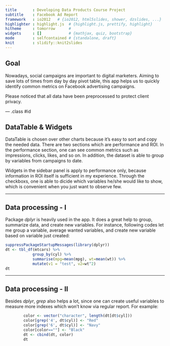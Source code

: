 ```yaml
---
title       : Developing Data Products Course Project
subtitle    : Facebook Ad Report
framework   : io2012   # {io2012, html5slides, shower, dzslides, ...}
highlighter : highlight.js  # {highlight.js, prettify, highlight}
hitheme     : tomorrow      # 
widgets     : []            # {mathjax, quiz, bootstrap}
mode        : selfcontained # {standalone, draft}
knit        : slidify::knit2slides
---
```


## Goal

Nowadays, social campaigns are important to digital marketers. 
Aiming to save lots of times from day by day pivot table, 
this app helps us to quickly identify common metrics on Facebook 
advertising campaigns. 

Please noticed that all data have been preprocessed to protect client privacy.

--- .class #id 

## DataTable & Widgets
DataTable is chosen over other charts because it's easy to sort and copy the needed data. 
There are two sections which are performance and ROI. In the performance section,
one can see common metrics such as impressions, clicks, likes, and so on. In addition,
the dataset is able to group by variables from campaigns to date. 

Widgets in the sidebar panel is apply to performance only, because information 
in ROI itself is sufficient in my experience. Through the checkboxs, one is able 
to dicide which variables he/she would like to show, which is convenient when you 
just want to observe few.

---

## Data processing - I
Package *dplyr* is heavily used in the app. It does a great help to group, summarize data, and create new variables. For instance, following codes let me group a variable, average wanted variables, and create new variable based on variable just created:
``` r
suppressPackageStartupMessages(library(dplyr))
dt <- tbl_df(mtcars) %>% 
            group_by(cyl) %>%
            summarise(mpg=mean(mpg), wt=mean(wt)) %>%
            mutate(v1 = "test", v2=wt^2)
dt
```

---

## Data processing - II
Besides *dplyr*, *grep* also helps a lot, since one can create useful variables to measure more indexes which won't know via regular report. For example:
``` r
        color <- vector("character", length(dt[dt$cyl]))
        color[grep('4', dt$cyl)] <- "Red"
        color[grep('6', dt$cyl)] <- "Navy"
        color[color==""] <- "Black"
        dt <- cbind(dt, color)
        dt
```

